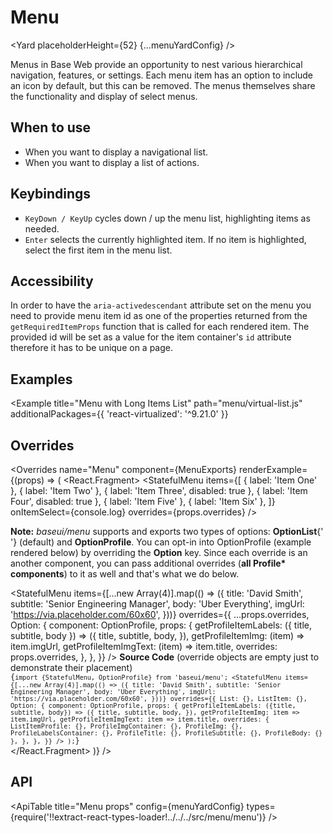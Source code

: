 <!--
Copyright (c) Uber Technologies, Inc.

This source code is licensed under the MIT license found in the
LICENSE file in the root directory of this source tree.
-->






# Menu

<Yard placeholderHeight={52} {...menuYardConfig} />

Menus in Base Web provide an opportunity to nest various hierarchical navigation, features, or
settings. Each menu item has an option to include an icon by default, but this can be removed.
The menus themselves share the functionality and display of select menus.

## When to use

- When you want to display a navigational list.
- When you want to display a list of actions.

## Keybindings

- `KeyDown / KeyUp` cycles down / up the menu list, highlighting items as needed.
- `Enter` selects the currently highlighted item. If no item is highlighted, select the first item in the menu list.

## Accessibility

In order to have the `aria-activedescendant` attribute set on the menu you need to provide menu item id
as one of the properties returned from the `getRequiredItemProps` function that is called for each rendered item.
The provided id will be set as a value for the item container's `id` attribute therefore it has to be unique on a page.

## Examples

<Example title="Menu Basic Usage" path="menu/basic.js">
  <Basic />
</Example>

<Example title="Menu with Compact Menu Items" path="menu/compact.js">
  <Compact />
</Example>

<Example title="Menu with Profile Menu" path="menu/profile.js">
  <Profile />
</Example>

<Example title="Menu Stateless example" path="menu/stateless.js">
  <Stateless />
</Example>

<Example title="Menu with Child Menu" path="menu/child.js">
  <Child />
</Example>

<Example title="Menu with Child Menu renderAll (SSR / SEO)" path="menu/child-render-all.js">
  <ChildRenderAll />
</Example>

<Example title="Menu with Grouped Items" path="menu/grouped.js">
  <Grouped />
</Example>

<Example
  title="Menu with Long Items List"
  path="menu/virtual-list.js"
  additionalPackages={{ 'react-virtualized': '^9.21.0' }}
>
  <VirtualList />
</Example>

<Example title="Menu with URL href" path="menu/href.js">
  <Href />
</Example>

## Overrides

<Overrides
  name="Menu"
  component={MenuExports}
  renderExample={(props) => (
    <React.Fragment>
      <Block marginBottom="scale600">
        <StatefulMenu
          items={[
            { label: 'Item One' },
            { label: 'Item Two' },
            { label: 'Item Three', disabled: true },
            { label: 'Item Four', disabled: true },
            { label: 'Item Five' },
            { label: 'Item Six' },
          ]}
          onItemSelect={console.log}
          overrides={props.overrides}
        />
      </Block>
      <p>
        <b>Note:</b> <i>baseui/menu</i> supports and exports two types of options: <b>OptionList</b>{' '}
        (default) and <b>OptionProfile</b>. You can opt-in into OptionProfile (example rendered
        below) by overriding the <strong>Option</strong> key. Since each override is an another
        component, you can pass additional overrides (<strong>all Profile* components</strong>) to
        it as well and that's what we do below.
      </p>
      <StatefulMenu
        items={[...new Array(4)].map(() => ({
          title: 'David Smith',
          subtitle: 'Senior Engineering Manager',
          body: 'Uber Everything',
          imgUrl: 'https://via.placeholder.com/60x60',
        }))}
        overrides={{
          ...props.overrides,
          Option: {
            component: OptionProfile,
            props: {
              getProfileItemLabels: ({ title, subtitle, body }) => ({
                title,
                subtitle,
                body,
              }),
              getProfileItemImg: (item) => item.imgUrl,
              getProfileItemImgText: (item) => item.title,
              overrides: props.overrides,
            },
          },
        }}
      />
      <Block marginTop="scale600" marginBottom="scale600">
        <strong>Source Code</strong> (override objects are empty just to demonstrate their
        placement)
      </Block>
      <Code>
        {`import {StatefulMenu, OptionProfile} from 'baseui/menu';
            <StatefulMenu
              items={[...new Array(4)].map(() => ({
                title: 'David Smith',
                subtitle: 'Senior Engineering Manager',
                body: 'Uber Everything',
                imgUrl: 'https://via.placeholder.com/60x60',
              }))}
              overrides={{
                List: {},
                ListItem: {},
                Option: {
                  component: OptionProfile,
                  props: {
                    getProfileItemLabels: ({title, subtitle, body}) => ({
                      title,
                      subtitle,
                      body,
                    }),
                    getProfileItemImg: item => item.imgUrl,
                    getProfileItemImgText: item => item.title,
                    overrides: {
                      ListItemProfile: {},
                      ProfileImgContainer: {},
                      ProfileImg: {},
                      ProfileLabelsContainer: {},
                      ProfileTitle: {},
                      ProfileSubtitle: {},
                      ProfileBody: {}
                    },
                  },
                },
              }}
            />
          );`}
      </Code>
    </React.Fragment>
  )}
/>

## API

<ApiTable
  title="Menu props"
  config={menuYardConfig}
  types={require('!!extract-react-types-loader!../../../src/menu/menu')}
/>

<Exports component={MenuExports} title="Menu exports" path="baseui/menu" />
